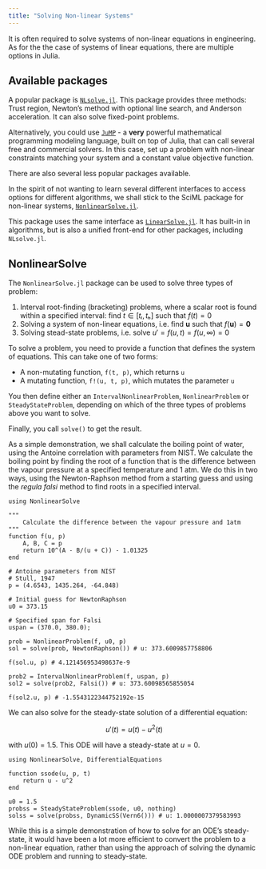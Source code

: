 ```yaml
---
title: "Solving Non-linear Systems"
---
```


It is often required to solve systems of non-linear equations in engineering. As for the the case of systems of linear equations, there are multiple options in Julia.

## Available packages

A popular package is [`NLsolve.jl`](https://github.com/JuliaNLSolvers/NLsolve.jl). This package provides three methods: Trust region, Newton's method with optional line search, and Anderson acceleration. It can also solve fixed-point problems.

Alternatively, you could use [`JuMP`](https://jump.dev/) - a **very** powerful mathematical programming modeling language, built on top of Julia, that can call several free and commercial solvers. In this case, set up a problem with non-linear constraints matching your system and a constant value objective function.

There are also several less popular packages available.

In the spirit of not wanting to learn several different interfaces to access options for different algorithms, we shall stick to the SciML package for non-linear systems, [`NonlinearSolve.jl`](https://docs.sciml.ai/NonlinearSolve/stable/).

This package uses the same interface as [`LinearSolve.jl`](https://docs.sciml.ai/LinearSolve/stable/). It has built-in in algorithms, but is also a unified front-end for other packages, including `NLsolve.jl`.

## NonlinearSolve

The `NonlinearSolve.jl` package can be used to solve three types of problem:

1.  Interval root-finding (bracketing) problems, where a scalar root is found within a specified interval: find $t ∈ [tₗ, tₕ]$ such that $f(t) = 0$\
2.  Solving a system of non-linear equations, i.e. find $\mathbf{u}$ such that $f(\mathbf{u}) = \mathbf{0}$
3.  Solving stead-state problems, i.e. solve $u' = f(u, t) = f(u, \infty) = 0$

To solve a problem, you need to provide a function that defines the system of equations. This can take one of two forms:

-   A non-mutating function, `f(t, p)`, which returns `u`
-   A mutating function, `f!(u, t, p)`, which mutates the parameter `u`

You then define either an `IntervalNonlinearProblem`, `NonlinearProblem` or `SteadyStateProblem`, depending on which of the three types of problems above you want to solve.

Finally, you call `solve()` to get the result.

As a simple demonstration, we shall calculate the boiling point of water, using the Antoine correlation with parameters from NIST. We calculate the boiling point by finding the root of a function that is the difference between the vapour pressure at a specified temperature and 1 atm. We do this in two ways, using the Newton-Raphson method from a starting guess and using the *regula falsi* method to find roots in a specified interval.

```
using NonlinearSolve

"""
    Calculate the difference between the vapour pressure and 1atm
"""
function f(u, p)
    A, B, C = p
    return 10^(A - B/(u + C)) - 1.01325
end

# Antoine parameters from NIST
# Stull, 1947
p = (4.6543, 1435.264, -64.848)

# Initial guess for NewtonRaphson
u0 = 373.15

# Specified span for Falsi
uspan = (370.0, 380.0);

prob = NonlinearProblem(f, u0, p)
sol = solve(prob, NewtonRaphson()) # u: 373.6009857758806

f(sol.u, p) # 4.121456953498637e-9

prob2 = IntervalNonlinearProblem(f, uspan, p)
sol2 = solve(prob2, Falsi()) # u: 373.60098565855054

f(sol2.u, p) # -1.5543122344752192e-15
```

We can also solve for the steady-state solution of a differential equation:

$$u'(t) = u(t) - u^2(t)$$

with $u(0) = 1.5$. This ODE will have a steady-state at $u = 0$.

```
using NonlinearSolve, DifferentialEquations

function ssode(u, p, t)
    return u - u^2
end

u0 = 1.5
probss = SteadyStateProblem(ssode, u0, nothing)
solss = solve(probss, DynamicSS(Vern6())) # u: 1.0000007379583993
```

While this is a simple demonstration of how to solve for an ODE's steady-state, it would have been a lot more efficient to convert the problem to a non-linear equation, rather than using the approach of solving the dynamic ODE problem and running to steady-state.